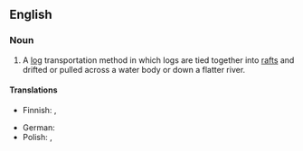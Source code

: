 ==English==
{{wikipedia}}

===Noun===
{{en-noun|-}}

# A [[log]] transportation method in which logs are tied together into [[raft]]s and drifted or pulled across a water body or down a flatter river.

====Translations====
{{trans-top|log transportation method}}
* Finnish: {{t+|fi|uitto}}, {{t+|fi|puutavaranuitto}}
{{trans-mid}}
* German: {{t+|de|Flößen|n}}
* Polish: {{t+|pl|flisactwo|n}}, {{t|pl|flis|m}}
{{trans-bottom}}